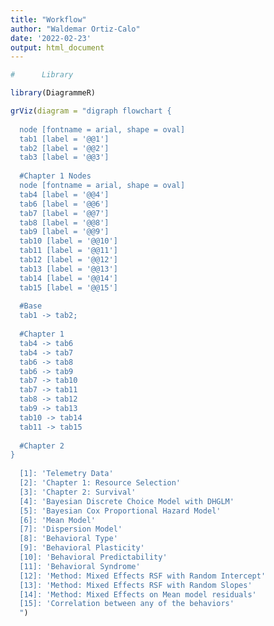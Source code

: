 ```yaml
---
title: "Workflow"
author: "Waldemar Ortiz-Calo"
date: '2022-02-23'
output: html_document
---
```


```r
#      Library                                                              ####

library(DiagrammeR)
```

```r

grViz(diagram = "digraph flowchart {
 
  node [fontname = arial, shape = oval]
  tab1 [label = '@@1']
  tab2 [label = '@@2']
  tab3 [label = '@@3']
  
  #Chapter 1 Nodes
  node [fontname = arial, shape = oval]
  tab4 [label = '@@4']
  tab6 [label = '@@6']
  tab7 [label = '@@7']
  tab8 [label = '@@8']
  tab9 [label = '@@9']
  tab10 [label = '@@10']
  tab11 [label = '@@11']
  tab12 [label = '@@12']
  tab13 [label = '@@13']
  tab14 [label = '@@14']
  tab15 [label = '@@15']
  
  #Base
  tab1 -> tab2;
  
  #Chapter 1
  tab4 -> tab6
  tab4 -> tab7
  tab6 -> tab8
  tab6 -> tab9
  tab7 -> tab10
  tab7 -> tab11
  tab8 -> tab12
  tab9 -> tab13
  tab10 -> tab14
  tab11 -> tab15
  
  #Chapter 2
}
  
  [1]: 'Telemetry Data'
  [2]: 'Chapter 1: Resource Selection'    
  [3]: 'Chapter 2: Survival' 
  [4]: 'Bayesian Discrete Choice Model with DHGLM'
  [5]: 'Bayesian Cox Proportional Hazard Model'
  [6]: 'Mean Model'
  [7]: 'Dispersion Model'
  [8]: 'Behavioral Type'
  [9]: 'Behavioral Plasticity'
  [10]: 'Behavioral Predictability'
  [11]: 'Behavioral Syndrome'
  [12]: 'Method: Mixed Effects RSF with Random Intercept'
  [13]: 'Method: Mixed Effects RSF with Random Slopes'
  [14]: 'Method: Mixed Effects on Mean model residuals'
  [15]: 'Correlation between any of the behaviors'
  ")

```
